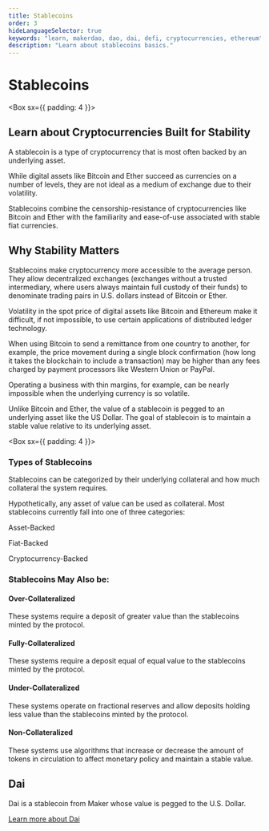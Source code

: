 ```yaml
---
title: Stablecoins
order: 3
hideLanguageSelector: true
keywords: "learn, makerdao, dao, dai, defi, cryptocurrencies, ethereum"
description: "Learn about stablecoins basics."
---
```


# Stablecoins

<Box sx={{ padding: 4 }}>


## Learn about Cryptocurrencies Built for Stability

A stablecoin is a type of cryptocurrency that is most often backed by an underlying asset.

While digital assets like Bitcoin and Ether succeed as currencies on a number of levels, they are not ideal as a medium of exchange due to their volatility.

Stablecoins combine the censorship-resistance of cryptocurrencies like Bitcoin and Ether with the familiarity and ease-of-use associated with stable fiat currencies.

</Box>


## Why Stability Matters

Stablecoins make cryptocurrency more accessible to the average person. They allow decentralized exchanges (exchanges without a trusted intermediary, where users always maintain full custody of their funds) to denominate trading pairs in U.S. dollars instead of Bitcoin or Ether.

Volatility in the spot price of digital assets like Bitcoin and Ethereum make it difficult, if not impossible, to use certain applications of distributed ledger technology.

When using Bitcoin to send a remittance from one country to another, for example, the price movement during a single block confirmation (how long it takes the blockchain to include a transaction) may be higher than any fees charged by payment processors like Western Union or PayPal.

Operating a business with thin margins, for example, can be nearly impossible when the underlying currency is so volatile.

Unlike Bitcoin and Ether, the value of a stablecoin is pegged to an underlying asset like the US Dollar. The goal of stablecoin is to maintain a stable value relative to its underlying asset.

<Box sx={{ padding: 4 }}>


### Types of Stablecoins

Stablecoins can be categorized by their underlying collateral and how much collateral the system requires.

Hypothetically, any asset of value can be used as collateral. Most stablecoins currently fall into one of three categories:

<List>


Asset-Backed

Fiat-Backed

Cryptocurrency-Backed

</List>


</Box>


### Stablecoins May Also be:

<List>


<Box>


#### Over-Collateralized

These systems require a deposit of greater value than the stablecoins minted by the protocol.

</Box>


<Box>


#### Fully-Collateralized

These systems require a deposit equal of equal value to the stablecoins minted by the protocol.

</Box>


<Box>


#### Under-Collateralized

These systems operate on fractional reserves and allow deposits holding less value than the stablecoins minted by the protocol.

</Box>


<Box>


#### Non-Collateralized

These systems use algorithms that increase or decrease the amount of tokens in circulation to affect monetary policy and maintain a stable value.

</Box>


</List>


## Dai

Dai is a stablecoin from Maker whose value is pegged to the U.S. Dollar.

<CTA>


<Link>


[Learn more about Dai](/learn/Dai/index/)

</Link>


</CTA>

